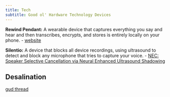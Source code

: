```yaml
---
title: Tech
subtitle: Good ol' Hardware Technology Devices
---
```


**Rewind Pendant:** A wearable device that captures everything you say and hear and then transcribes, encrypts, and stores is entirely locally on your phone.
- [website](https://www.rewind.ai/pendant)

**Silentio:** A device that blocks all device recordings, using ultrasound to detect and block any microphone that tries to capture your voice.
- [NEC: Speaker Selective Cancellation via Neural Enhanced Ultrasound Shadowing](https://arxiv.org/abs/2207.05848v1)


## Desalination

[gud thread](https://x.com/Jordan_W_Taylor/status/1740363166603968637?s=20)